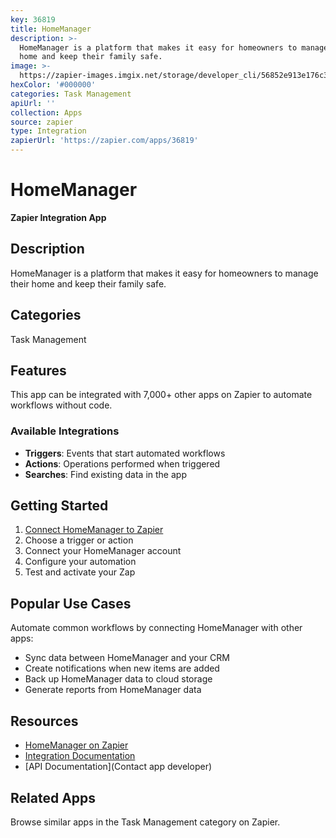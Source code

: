 ```yaml
---
key: 36819
title: HomeManager
description: >-
  HomeManager is a platform that makes it easy for homeowners to manage their
  home and keep their family safe.
image: >-
  https://zapier-images.imgix.net/storage/developer_cli/56852e913e176c352629578af084c42a.png?auto=format%2Ccompress&ixlib=python-3.0.0&q=50
hexColor: '#000000'
categories: Task Management
apiUrl: ''
collection: Apps
source: zapier
type: Integration
zapierUrl: 'https://zapier.com/apps/36819'
---
```

# HomeManager

**Zapier Integration App**

## Description

HomeManager is a platform that makes it easy for homeowners to manage their home and keep their family safe.

## Categories

Task Management

## Features

This app can be integrated with 7,000+ other apps on Zapier to automate workflows without code.

### Available Integrations

- **Triggers**: Events that start automated workflows
- **Actions**: Operations performed when triggered
- **Searches**: Find existing data in the app

## Getting Started

1. [Connect HomeManager to Zapier](https://zapier.com/apps/36819)
2. Choose a trigger or action
3. Connect your HomeManager account
4. Configure your automation
5. Test and activate your Zap

## Popular Use Cases

Automate common workflows by connecting HomeManager with other apps:

- Sync data between HomeManager and your CRM
- Create notifications when new items are added
- Back up HomeManager data to cloud storage
- Generate reports from HomeManager data

## Resources

- [HomeManager on Zapier](https://zapier.com/apps/36819)
- [Integration Documentation](https://zapier.com/apps/36819/integrations)
- [API Documentation](Contact app developer)

## Related Apps

Browse similar apps in the Task Management category on Zapier.
